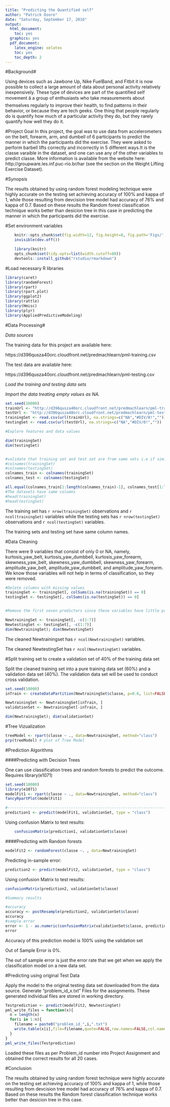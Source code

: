 ---
title: "Predicting the Quantified self"
author: "Patrick Osoro"
date: "Saturday, September 17, 2016"
output:
  html_document:
    toc: yes
  graphics: yes
  pdf_document:
    latex_engine: xelatex
    toc: yes
    toc_depth: 2
---


#Background#

Using devices such as Jawbone Up, Nike FuelBand, and Fitbit it is now possible to collect a large amount of data about personal activity relatively inexpensively. These type of devices are part of the quantified self movement â a group of enthusiasts who take measurements about themselves regularly to improve their health, to find patterns in their behavior, or because they are tech geeks. One thing that people regularly do is quantify how much of a particular activity they do, but they rarely quantify how well they do it. 

#Project Goal
In this project, the goal was to use data from accelerometers on the belt, forearm, arm, and dumbell of 6 participants to predict the manner in which the participants did the exercise. They were asked to perform barbell lifts correctly and incorrectly in 5 different ways.It is the classe varaible in the dataset, and one can use any of the other variables to predict classe. More information is available from the website here: http://groupware.les.inf.puc-rio.br/har (see the section on the Weight Lifting Exercise Dataset).

#Synopsis 

The results  obtained by using random forest modeling technique were highly accurate on the testing set achieving accuracy of 100% and kappa of 1, while those resulting from devcision tree model had accuracy of 76% and kappa of 0.7. Based on these results the Random forest classification technique works better than desicion tree in this case in predicting the manner in which the participants did the exercise.


#Set environment variables

```{r global_options,cache=TRUE,warning=FALSE,message=FALSE,error=FALSE, collapse=TRUE}
    knitr::opts_chunk$set(fig.width=12, fig.height=8, fig.path='Figs/', Sys.setlocale(category = "LC_ALL", locale = "en_SE.utf8"),message = FALSE, warning = FALSE )
    invisible(dev.off())
```
  

```{r}
    library(knitr)
    opts_chunk$set(tidy.opts=list(width.cutoff=80))
    devtools::install_github("rstudio/rmarkdown")
```


#Load necessary R libraries

```{r}
library(caret)
library(randomForest)
library(rpart)
library(rpart.plot)
library(ggplot2)
library(rattle)
library(Hmisc)
library(plyr)
library(AppliedPredictiveModeling)

```

#Data Processing#


*Data sources*

The training data for this project are available here:

https://d396qusza40orc.cloudfront.net/predmachlearn/pml-training.csv

The test data are available here:

https://d396qusza40orc.cloudfront.net/predmachlearn/pml-testing.csv

*Load the training and testing data sets*

*Import the data treating empty values as NA.*


```{r}
set.seed(10000)
trainUrl <- "http://d396qusza40orc.cloudfront.net/predmachlearn/pml-training.csv"
testUrl <- "http://d396qusza40orc.cloudfront.net/predmachlearn/pml-testing.csv"
trainingSet <- read.csv(url(trainUrl), na.strings=c("NA","#DIV/0!",""))
testingSet <- read.csv(url(testUrl), na.strings=c("NA","#DIV/0!",""))

#Explore features and data values

dim(trainingSet) 
dim(testingSet)


#validate that training set and test set are from same sets i.e if similar in terms of column names
#colnames(trainingSet)
#colnames(testingSet)
colnames_train <- colnames(trainingSet)
colnames_test <- colnames(testingSet)

all.equal(colnames_train[1:length(colnames_train)-1], colnames_test[1:length(colnames_train)-1])
#The datasets have same columns
#head(trainingSet)
#head(testingSet)
```


The training set has `r nrow(trainingSet)` observations and `r ncol(trainingSet)` variables while the testing sets has `r nrow(testingSet)` observations and `r ncol(testingSet)` variables.

The training sets and testing set have same column names.



#Data Cleaning

There were 9 variables that consist of only 0 or NA, namely, kurtosis_yaw_belt, kurtosis_yaw_dumbbell, kurtosis_yaw_forearm, skewness_yaw_belt, skewness_yaw_dumbbell, skewness_yaw_forearm, amplitude_yaw_belt, amplitude_yaw_dumbbell, and amplitude_yaw_forearm. We know those variables will not help in terms of classification, so they were removed.


```{r}
#Delete columns with missing values
trainingSet <- trainingSet[, colSums(is.na(trainingSet)) == 0]
testingSet <- testingSet[, colSums(is.na(testingSet)) == 0]


#Remove the first seven predictors since these variables have little predicting power for the outcome variable classe*

NewtrainingSet <- trainingSet[, -c(1:7)]
NewtestingSet <- testingSet[, -c(1:7)]
dim(NewtrainingSet); dim(NewtestingSet)
```

The cleaned  Newtrainingset has `r ncol(NewtrainingSet)` variables.

The cleaned NewtestingSet has `r ncol(NewtestingSet)` variables.


#Split training set to create a validation set of 40% of the training data set

Split the cleaned training set into a pure training data set (60%) and a validation data set (40%). The validation data set will be used to conduct cross validation.

```{r}
set.seed(10000)
inTrain <- createDataPartition(NewtrainingSet$classe, p=0.6, list=FALSE)

NewtrainingSet <- NewtrainingSet[inTrain, ]
validationSet <- NewtrainingSet[-inTrain, ]

dim(NewtrainingSet); dim(validationSet)

```

#Tree Vizualization

```{r}
treeModel <- rpart(classe ~ ., data=NewtrainingSet, method="class")
prp(treeModel) # plot of Tree Model
```



#Prediction Algorithms

####Predicting with Decision Trees

One can use classification trees and random forests to predict the outcome.
Requires library(e1071)

```{r}
set.seed(10000)
library(e1071)
modelFit1 <- rpart(classe ~ ., data=NewtrainingSet, method="class")
fancyRpartPlot(modelFit1)

#------------------------------------------------------------------------
prediction1 <- predict(modelFit1, validationSet, type = "class")

```

Using confusion Matrix to test results:

```{r}
    confusionMatrix(prediction1, validationSet$classe)
```


####Predicting with Random forests

```{r}
modelFit2 <- randomForest(classe ~. , data=NewtrainingSet)
```

Predicting in-sample error:

```{r}
prediction2 <- predict(modelFit2, validationSet, type = "class")
```

Using confusion Matrix to test results:

```{r}
confusionMatrix(prediction2, validationSet$classe)

#Summary results

#accuracy
accuracy <- postResample(prediction2, validationSet$classe)
accuracy
#sample error
error <- 1 - as.numeric(confusionMatrix(validationSet$classe, prediction2)$overall[1])
error

```

Accuracy of this prediction model is 100% using the validation set

Out of Sample Error is 0%. 

The out of sample error is just the error rate that we get when we apply the classification model on a new data set.



#Predicting using original Test Data

Apply the model to the original testing data set downloaded from the data source. Generate "problem_id_x.txt" Files for the assignments. These generated individual files are stored in working directory.


```{r}
Testprediction <- predict(modelFit2, NewtestingSet)
pml_write_files = function(x){
  n = length(x)
  for(i in 1:n){
    filename = paste0("problem_id_",i,".txt")
    write.table(x[i],file=filename,quote=FALSE,row.names=FALSE,col.names=FALSE)
  }
}
pml_write_files(Testprediction)

```

Loaded these files as per Problem_id number into Project Assignment and obtained the correct results for all 20 cases.


#Conclusion

The results  obtained by using random forest technique were highly accurate on the testing set achieving accuracy of 100% and kappa of 1, while those resulting from devcision tree model had accuracy of 76% and kappa of 0.7. Based on these results the Random forest classification technique works better than desicion tree in this case.




